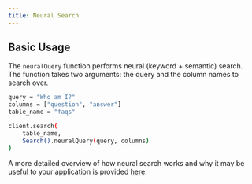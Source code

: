```yaml
---
title: Neural Search
---
```


## Basic Usage

The `neuralQuery` function performs neural (keyword + semantic) search. The function takes two arguments: the
query and the column names to search over.

```bash
query = "Who am I?"
columns = ["question", "answer"]
table_name = "faqs"

client.search(
    table_name,
    Search().neuralQuery(query, columns)
)
```

A more detailed overview of how neural search works and why it may be useful to your application is provided
[here](/architecture#neural-search).
